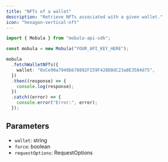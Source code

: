 ```yaml
---
title: "NFTs of a wallet"
description: "Retrieve NFTs associated with a given wallet."
icon: "hexagon-vertical-nft"
---
```


```typescript
import { Mobula } from "mobula-api-sdk";

const mobula = new Mobula("YOUR_API_KEY_HERE");

mobula
  .fetchWalletNFTs({
    wallet: "0xCe90a7949bb78892F159F428D0dC23a8E3584d75",
  })
  .then((response) => {
    console.log(response);
  })
  .catch((error) => {
    console.error("Error:", error);
  });
```

## Parameters

- `wallet`: string
- `force`: boolean
- `requestOptions`: RequestOptions
